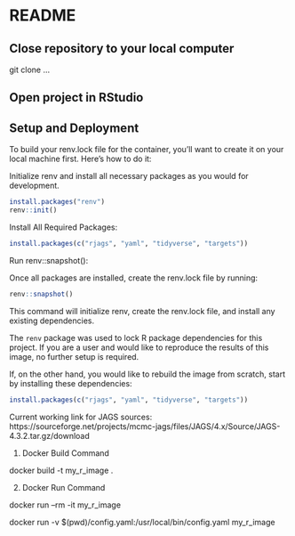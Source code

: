 # README

## Close repository to your local computer

git clone ...

## Open project in RStudio



## Setup and Deployment

To build your renv.lock file for the container, you’ll want to create it on your local machine first. Here’s how to do it:

Initialize renv and install all necessary packages as you would for development.

```r
install.packages("renv")
renv::init()
```

Install All Required Packages:

```r
install.packages(c("rjags", "yaml", "tidyverse", "targets"))
```

Run renv::snapshot():

Once all packages are installed, create the renv.lock file by running:

```r
renv::snapshot()
```

This command will initialize renv, create the renv.lock file, and install any existing dependencies.

The `renv` package was used to lock R package dependencies for this project. If 
you are a user and would like to reproduce the results of this image, no further 
setup is required. 

If, on the other hand, you would like to rebuild the image from scratch, start by
installing these dependencies:

```r
install.packages(c("rjags", "yaml", "tidyverse", "targets"))
```

Current working link for JAGS sources:
https://sourceforge.net/projects/mcmc-jags/files/JAGS/4.x/Source/JAGS-4.3.2.tar.gz/download

1. Docker Build Command

docker build -t my_r_image .

2. Docker Run Command

docker run --rm -it my_r_image

docker run -v $(pwd)/config.yaml:/usr/local/bin/config.yaml my_r_image
